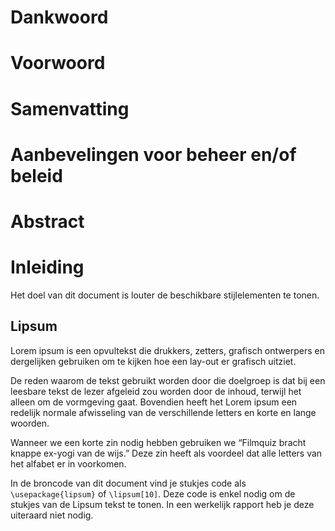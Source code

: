 # Dankwoord {-}

\lipsum[69-74]

# Voorwoord {-}

\lipsum[75-79]

# Samenvatting {-}

\lipsum[80-84]

# Aanbevelingen voor beheer en/of beleid {-}

\lipsum[85-89]

# Abstract {-}

\benglish

\lipsum[89-93]

\eenglish

\mainmatter

# Inleiding 

Het doel van dit document is louter de beschikbare stijlelementen te tonen.

## Lipsum

Lorem ipsum is een opvultekst die drukkers, zetters, grafisch ontwerpers en dergelijken gebruiken om te kijken hoe een lay-out er grafisch uitziet.

De reden waarom de tekst gebruikt worden door die doelgroep is dat bij een leesbare tekst de lezer afgeleid zou worden door de inhoud, terwijl het alleen om de vormgeving gaat. Bovendien heeft het Lorem ipsum een redelijk normale afwisseling van de verschillende letters en korte en lange woorden.

Wanneer we een korte zin nodig hebben gebruiken we "Filmquiz bracht knappe ex-yogi
van de wijs." Deze zin heeft als voordeel dat alle letters van het alfabet er in voorkomen.

In de broncode van dit document vind je stukjes code als `\usepackage{lipsum}` of `\lipsum[10]`. Deze code is enkel nodig om de stukjes van de Lipsum tekst te tonen. In een werkelijk rapport heb je deze uiteraard niet nodig.
